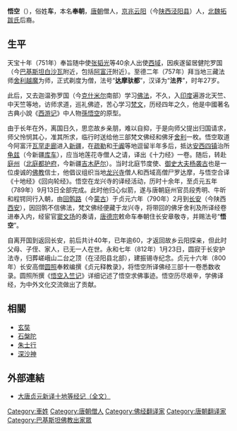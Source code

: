 '''悟空'''（{{bd|731年||812年}}），俗姓'''车'''，本名'''奉朝'''，[[唐朝|唐朝]]僧人，[[京兆|京兆]][[云阳|云阳]]（今[[陕西|陕西]][[泾阳县|泾阳县]]）人，[[北魏|北魏]][[拓跋氏|拓跋氏]]后裔。
==生平==
天宝十年（751年）奉旨随中使[[张韬光|张韬光]]等40余人出使[[西域|西域]]，因疾遂留居健陀罗国（今[[巴基斯坦|巴基斯坦]][[白沙瓦|白沙瓦]]附近，包括[[阿富汗|阿富汗]]附近）。至德二年（757年）拜当地三藏法师[[舍利越魔|舍利越魔]]为师，正式剃度为僧，法号“'''达摩驮都'''”，汉译为“'''法界'''”，时年27岁。

此后，又去迦温弥罗国（今[[克什米尔|克什米尔]]南部）学习[[佛法|佛法]]，不久，入[[印度|印度]]遍游北天竺、中天竺等地，访师求道，巡礼佛迹，苦心学习[[梵文|梵文]]，历经四年之久，他是中國著名古典小說《[[西游记|西游记]]》中人物[[孫悟空|孫悟空]]的原型{{来源请求}}。

由于长年在外，离国日久，思恋故乡亲朋，难以自抑，于是向师父提出归国请求，师父怜悯其心，准其所求，临行时送给他三部梵文佛经和佛牙[[舍利|舍利]]一枚。悟空取道今阿富汗[[瓦罕走廊|瓦罕走廊]]进入[[新疆|新疆]]，在[[疏勒|疏勒]]和[[于阗|于阗]]等地逗留半年多后，抵达[[安西四镇|安西四镇]]治所[[龟兹|龟兹]]（今新疆[[库车|库车]]），应当地莲花寺僧人之请，译出《十力经》一卷。随后，转赴[[庭州|庭州]]（[[北庭都护府|北庭都护府]]，今新疆[[吉木萨尔|吉木萨尔]]）。当时北庭节度使、[[御史大夫|御史大夫]][[杨袭古|杨袭古]]也是一位虔诚的[[佛教|佛教]]信士，他倡议组织当地[[龙兴寺|龙兴寺]]僧人和西域高僧尸罗达摩，与悟空合译《十地经》《回向轮经》。悟空在龙兴寺的译经活动，历时十余年，至贞元五年（789年）9月13日全部完成。此时他归心似箭，遂与唐朝庭州官员段秀明、牛昕和程锷同行入朝，由[[回鹘路|回鹘路]]（今[[蒙古|蒙古]]）于贞元六年（790年）2月到[[长安|长安]]（今陕西[[西安|西安]]），因回鹘不信佛法，梵文佛经便藏于龙兴寺，将带回的佛牙舍利及所译经卷进奉入内，经宦官[[窦文场|窦文场]]的奏请，[[唐德宗|唐德宗]]敕命车奉朝住长安章敬寺，并赐法号“'''悟空'''”。

自离开国到返回长安，前后共计40年，已年逾60，才返回故乡云阳探亲，但此时父母、子侄、家人，已无一人在世。永和七年（812年）1月23日，圆寂于长安护法寺，归葬嵯峨山二台之顶（在泾阳县北部），建振锡寺纪念。贞元十六年（800年）长安高僧[[圆照|圆照]]奉敕编撰《贞元释教录》，将悟空所译佛经三部十一卷悉数收录。圆照所撰《[[大唐贞元新译十地等经记|悟空入竺记]]》详细记述了悟空求佛事迹。悟空历尽艰辛，学佛译经，为中外文化交流做出了贡献。

== 相關 ==
* [[玄奘|玄奘]]
* [[石槃陀|石槃陀]]
* [[朱士行|朱士行]]
* [[深沙神|深沙神]]

== 外部連結 ==
* [http://www.shijian.org/dzz/07-jingji/17/0780.htm 大唐贞元新译十地等经记（全文）]




[[Category:車姓|Category:車姓]]
[[Category:唐朝僧人|Category:唐朝僧人]]
[[Category:佛经翻译家|Category:佛经翻译家]]
[[Category:唐朝翻译家|Category:唐朝翻译家]]
[[Category:巴基斯坦佛教出家眾|Category:巴基斯坦佛教出家眾]]